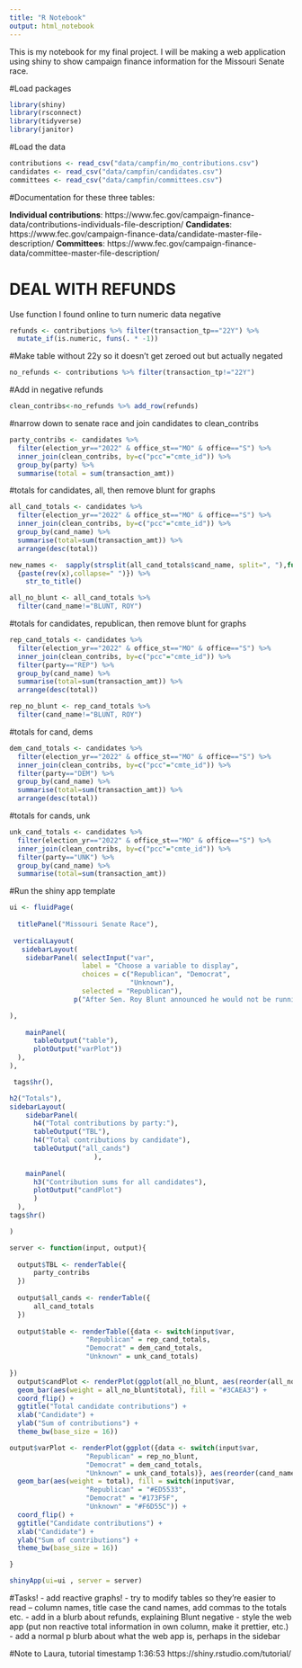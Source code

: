 ```yaml
---
title: "R Notebook"
output: html_notebook
---
```


This is my notebook for my final project. I will be making a web application using shiny to show campaign finance information for the Missouri Senate race.

#Load packages
```r
library(shiny)
library(rsconnect)
library(tidyverse)
library(janitor)
```

#Load the data
```r
contributions <- read_csv("data/campfin/mo_contributions.csv")
candidates <- read_csv("data/campfin/candidates.csv")
committees <- read_csv("data/campfin/committees.csv")
```

#Documentation for these three tables: 

**Individual contributions**:
https://www.fec.gov/campaign-finance-data/contributions-individuals-file-description/
**Candidates**: 
https://www.fec.gov/campaign-finance-data/candidate-master-file-description/
**Committees**: 
https://www.fec.gov/campaign-finance-data/committee-master-file-description/

# DEAL WITH REFUNDS
Use function I found online to turn numeric data negative
```r
refunds <- contributions %>% filter(transaction_tp=="22Y") %>%
  mutate_if(is.numeric, funs(. * -1))
```
#Make table without 22y so it doesn't get zeroed out but actually negated
```r
no_refunds <- contributions %>% filter(transaction_tp!="22Y")
```
#Add in negative refunds
```r
clean_contribs<-no_refunds %>% add_row(refunds)
```

#narrow down to senate race and join candidates to clean_contribs
```r
party_contribs <- candidates %>% 
  filter(election_yr=="2022" & office_st=="MO" & office=="S") %>%
  inner_join(clean_contribs, by=c("pcc"="cmte_id")) %>%
  group_by(party) %>%
  summarise(total = sum(transaction_amt))
```

#totals for candidates, all, then remove blunt for graphs
```r
all_cand_totals <- candidates %>% 
  filter(election_yr=="2022" & office_st=="MO" & office=="S") %>%
  inner_join(clean_contribs, by=c("pcc"="cmte_id")) %>%
  group_by(cand_name) %>% 
  summarise(total=sum(transaction_amt)) %>% 
  arrange(desc(total))

new_names <-  sapply(strsplit(all_cand_totals$cand_name, split=", "),function(x) 
  {paste(rev(x),collapse=" ")}) %>%
    str_to_title()

all_no_blunt <- all_cand_totals %>% 
  filter(cand_name!="BLUNT, ROY")
```


#totals for candidates, republican, then remove blunt for graphs
```r
rep_cand_totals <- candidates %>% 
  filter(election_yr=="2022" & office_st=="MO" & office=="S") %>%
  inner_join(clean_contribs, by=c("pcc"="cmte_id")) %>%
  filter(party=="REP") %>% 
  group_by(cand_name) %>% 
  summarise(total=sum(transaction_amt)) %>% 
  arrange(desc(total))

rep_no_blunt <- rep_cand_totals %>% 
  filter(cand_name!="BLUNT, ROY")
```
#totals for cand, dems
```r
dem_cand_totals <- candidates %>% 
  filter(election_yr=="2022" & office_st=="MO" & office=="S") %>%
  inner_join(clean_contribs, by=c("pcc"="cmte_id")) %>%
  filter(party=="DEM") %>% 
  group_by(cand_name) %>% 
  summarise(total=sum(transaction_amt)) %>% 
  arrange(desc(total))
```
#totals for cands, unk
```r
unk_cand_totals <- candidates %>% 
  filter(election_yr=="2022" & office_st=="MO" & office=="S") %>%
  inner_join(clean_contribs, by=c("pcc"="cmte_id")) %>%
  filter(party=="UNK") %>% 
  group_by(cand_name) %>% 
  summarise(total=sum(transaction_amt))
```


#Run the shiny app template
```r
ui <- fluidPage(
  
  titlePanel("Missouri Senate Race"),
  
 verticalLayout(
   sidebarLayout(
    sidebarPanel( selectInput("var", 
                  label = "Choose a variable to display",
                  choices = c("Republican", "Democrat",
                              "Unknown"),
                  selected = "Republican"),
                p("After Sen. Roy Blunt announced he would not be running for reelection for the U.S. Senate, the race for his seat quickly became crowded. Browse this application to learn more about the funding behind the race for Missouri's open Senate seat."),

),
    
    mainPanel(
      tableOutput("table"),
      plotOutput("varPlot"))
  ),
),

 tags$hr(),  

h2("Totals"),
sidebarLayout(
    sidebarPanel(
      h4("Total contributions by party:"),
      tableOutput("TBL"),
      h4("Total contributions by candidate"),
      tableOutput("all_cands")
                     ),
    
    mainPanel(
      h3("Contribution sums for all candidates"),
      plotOutput("candPlot")
      )
  ),
tags$hr()  

)

server <- function(input, output){
  
  output$TBL <- renderTable({
      party_contribs
  })
  
  output$all_cands <- renderTable({
      all_cand_totals
  })
  
  output$table <- renderTable({data <- switch(input$var, 
                   "Republican" = rep_cand_totals,
                   "Democrat" = dem_cand_totals,
                   "Unknown" = unk_cand_totals)
  
})
  output$candPlot <- renderPlot(ggplot(all_no_blunt, aes(reorder(all_no_blunt$cand_name, all_no_blunt$total))) +
  geom_bar(aes(weight = all_no_blunt$total), fill = "#3CAEA3") + 
  coord_flip() +
  ggtitle("Total candidate contributions") +
  xlab("Candidate") +
  ylab("Sum of contributions") +
  theme_bw(base_size = 16))

output$varPlot <- renderPlot(ggplot({data <- switch(input$var, 
                   "Republican" = rep_no_blunt,
                   "Democrat" = dem_cand_totals,
                   "Unknown" = unk_cand_totals)}, aes(reorder(cand_name, total))) +
  geom_bar(aes(weight = total), fill = switch(input$var, 
                   "Republican" = "#ED5533",
                   "Democrat" = "#173F5F",
                   "Unknown" = "#F6D55C")) + 
  coord_flip() +
  ggtitle("Candidate contributions") +
  xlab("Candidate") +
  ylab("Sum of contributions") +
  theme_bw(base_size = 16))

}

shinyApp(ui=ui , server = server)

```

#Tasks!
- add reactive graphs!
- try to modify tables so they're easier to read -- column names, title case the cand names, add commas to the totals etc.
- add in a blurb about refunds, explaining Blunt negative
- style the web app (put non reactive total information in own column, make it prettier, etc.)
- add a normal p blurb about what the web app is, perhaps in the sidebar



#Note to Laura, tutorial timestamp 1:36:53 https://shiny.rstudio.com/tutorial/